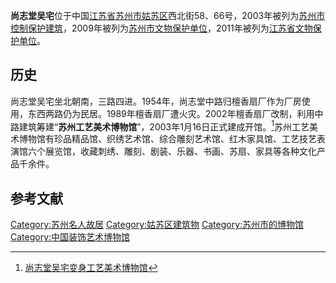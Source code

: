 {{coord|31|19|29|N|120|27|14|E|scale:10000|display=title}}
{{文物保护单位
| 级别 = 省级
| 省区市 = 江苏省
| 名称 = 尚志堂吴宅
| 图片 = Suzhou Shangzhitang Wuzhai 2015.04.25 12-19-37.jpg
| 所在 = [[苏州市|苏州市]][[姑苏区|姑苏区]]
| 分类 = 古建筑
| 时代 = 清
| 编号 = 720
| 登录 = 2011年12月30日
}}
'''尚志堂吴宅'''位于中国[[江苏省|江苏省]][[苏州市|苏州市]][[姑苏区|姑苏区]]西北街58、66号，2003年被列为[[苏州市控制保护建筑|苏州市控制保护建筑]]，2009年被列为[[苏州市文物保护单位|苏州市文物保护单位]]，2011年被列为[[江苏省文物保护单位|江苏省文物保护单位]]。

==历史==
尚志堂吴宅坐北朝南，三路四进。1954年，尚志堂中路归檀香扇厂作为厂房使用，东西两路仍为民居。1989年檀香扇厂遭火灾。2002年檀香扇厂改制，利用中路建筑筹建“'''苏州工艺美术博物馆'''”，2003年1月16日正式建成开馆。<ref>[http://news.2500sz.com/news/szxw/2011/11/1/1151834.shtml 尚志堂吴宅变身工艺美术博物馆]{{Dead link|date=2019年10月 |bot=InternetArchiveBot |fix-attempted=yes }}</ref>苏州工艺美术博物馆有珍品精品馆、织绣艺术馆、综合雕刻艺术馆、红木家具馆、工艺技艺表演馆六个展览馆，收藏刺绣、雕刻、剧装、乐器、书画、苏扇、家具等各种文化产品千余件。

{{Gallery
|width = 300
|height = 
|lines = 1
|File:Suzhou Shangzhitang Wuzhai 2015.04.25 12-18-23.jpg|临街面
|File:Suzhou Shangzhitang Wuzhai 2015.04.25 12-19-23.jpg|门厅
|File:Suzhou Shangzhitang Wuzhai 2015.04.25 12-22-56.jpg|大厅（第二进）
|File:Suzhou Shangzhitang Wuzhai 2015.04.25 12-27-51.jpg|中部花园
}}

==参考文献==
{{commonscat|Shangzhitang Wuzhai}}
{{reflist}}

{{苏州市境内的江苏省文物保护单位}}
{{苏州博物馆列表}}
{{DEFAULTSORT:S}}
[[Category:苏州名人故居|Category:苏州名人故居]]
[[Category:姑苏区建筑物|Category:姑苏区建筑物]]
[[Category:苏州市的博物馆|Category:苏州市的博物馆]]
[[Category:中国装饰艺术博物馆|Category:中国装饰艺术博物馆]]